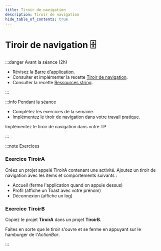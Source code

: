 ```yaml
---
title: Tiroir de navigation
description: Tiroir de navigation
hide_table_of_contents: true
---
```


# Tiroir de navigation 🗄️

<Row>

<Column>

:::danger Avant la séance (2h)

- Révisez la [Barre d'application](../03-recettes/app-bar.mdx).
- Consulter et implémenter la recette [Tiroir de navigation](../03-recettes/tiroir.mdx).
- Consulter la recette [Ressources string](../03-recettes/ressources-string.mdx).

:::

</Column>

<Column>

:::info Pendant la séance

- Complétez les exercices de la semaine.
- Implémentez le tiroir de navigation dans votre travail pratique.

Implémentez le tiroir de navigation dans votre TP

:::

</Column>

</Row>

:::note Exercices

### Exercice TiroirA

Créez un projet appelé TiroirA contenant une activité. Ajoutez un tiroir de navigation avec les items et comportements suivants :

- Accueil (ferme l'application quand on appuie dessus)
- Profil (affiche un Toast avec votre prénom)
- Déconnexion (affiche un log)

### Exercice TiroirB

Copiez le projet **TiroirA** dans un projet **TiroirB**.

Faites en sorte que le tiroir s'ouvre et se ferme en appuyant sur le hamburger de l'*ActionBar*.

:::
